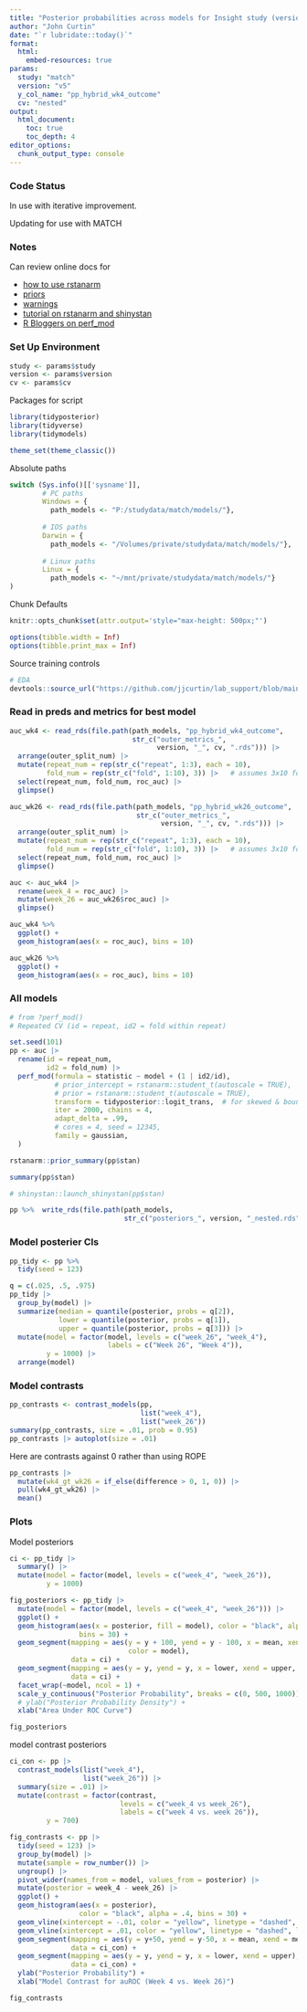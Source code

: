 ```yaml
---
title: "Posterior probabilities across models for Insight study (version `r params$version`)"
author: "John Curtin"
date: "`r lubridate::today()`"
format:
  html:
    embed-resources: true
params:
  study: "match"
  version: "v5"
  y_col_name: "pp_hybrid_wk4_outcome"
  cv: "nested"
output: 
  html_document:
    toc: true 
    toc_depth: 4
editor_options: 
  chunk_output_type: console
---
```


### Code Status

In use with iterative improvement.

Updating for use with MATCH

### Notes
Can review online docs for 

* [how to use rstanarm](https://cran.r-project.org/web/packages/rstanarm/vignettes/rstanarm.html)
* [priors](https://cran.r-project.org/web/packages/rstanarm/vignettes/priors.html)
* [warnings](https://mc-stan.org/misc/warnings.html)
* [tutorial on rstanarm and shinystan](https://www.tqmp.org/RegularArticles/vol14-2/p099/p099.pdf)
* [R Bloggers on perf_mod](https://www.r-bloggers.com/2019/12/tidyposteriors-bayesian-approach-to-model-comparison/)

### Set Up Environment

```r
study <- params$study
version <- params$version
cv <- params$cv
```

Packages for script
```r
library(tidyposterior)
library(tidyverse)
library(tidymodels)

theme_set(theme_classic()) 
```

Absolute paths
```r
switch (Sys.info()[['sysname']],
        # PC paths
        Windows = {
          path_models <- "P:/studydata/match/models/"},
        
        # IOS paths
        Darwin = {
          path_models <- "/Volumes/private/studydata/match/models/"},
        
        # Linux paths
        Linux = {
          path_models <- "~/mnt/private/studydata/match/models/"}
)
```


Chunk Defaults
```r
knitr::opts_chunk$set(attr.output='style="max-height: 500px;"')

options(tibble.width = Inf)
options(tibble.print_max = Inf)
```


Source training controls 
```r
# EDA
devtools::source_url("https://github.com/jjcurtin/lab_support/blob/main/fun_eda.R?raw=true")
```


### Read in preds and metrics for best model

```r

auc_wk4 <- read_rds(file.path(path_models, "pp_hybrid_wk4_outcome",
                              str_c("outer_metrics_", 
                                    version, "_", cv, ".rds"))) |> 
  arrange(outer_split_num) |> 
  mutate(repeat_num = rep(str_c("repeat", 1:3), each = 10),
         fold_num = rep(str_c("fold", 1:10), 3)) |>   # assumes 3x10 fold
  select(repeat_num, fold_num, roc_auc) |> 
  glimpse()

auc_wk26 <- read_rds(file.path(path_models, "pp_hybrid_wk26_outcome",
                               str_c("outer_metrics_", 
                                     version, "_", cv, ".rds"))) |> 
  arrange(outer_split_num) |> 
  mutate(repeat_num = rep(str_c("repeat", 1:3), each = 10),
         fold_num = rep(str_c("fold", 1:10), 3)) |>   # assumes 3x10 fold
  select(repeat_num, fold_num, roc_auc) |> 
  glimpse()

auc <- auc_wk4 |> 
  rename(week_4 = roc_auc) |> 
  mutate(week_26 = auc_wk26$roc_auc) |> 
  glimpse()

```

```r
auc_wk4 %>% 
  ggplot() + 
  geom_histogram(aes(x = roc_auc), bins = 10)

auc_wk26 %>% 
  ggplot() + 
  geom_histogram(aes(x = roc_auc), bins = 10)
```

### All models

```r
# from ?perf_mod()
# Repeated CV (id = repeat, id2 = fold within repeat)

set.seed(101)
pp <- auc |> 
  rename(id = repeat_num,
         id2 = fold_num) |> 
  perf_mod(formula = statistic ~ model + (1 | id2/id), 
           # prior_intercept = rstanarm::student_t(autoscale = TRUE),
           # prior = rstanarm::student_t(autoscale = TRUE),
           transform = tidyposterior::logit_trans,  # for skewed & bounded AUC
           iter = 2000, chains = 4,  
           adapt_delta = .99,
           # cores = 4, seed = 12345,
           family = gaussian, 
  )  
```

```r
rstanarm::prior_summary(pp$stan)
```

```r
summary(pp$stan)
```

```r
# shinystan::launch_shinystan(pp$stan)
```

```r
pp %>%  write_rds(file.path(path_models, 
                            str_c("posteriors_", version, "_nested.rds")))
```

### Model posterier CIs

```r
pp_tidy <- pp %>% 
  tidy(seed = 123)

q = c(.025, .5, .975)
pp_tidy |> 
  group_by(model) |> 
  summarize(median = quantile(posterior, probs = q[2]),
            lower = quantile(posterior, probs = q[1]), 
            upper = quantile(posterior, probs = q[3])) |> 
  mutate(model = factor(model, levels = c("week_26", "week_4"),
                        labels = c("Week 26", "Week 4")),
         y = 1000) |> 
  arrange(model)

```

### Model contrasts

```r
pp_contrasts <- contrast_models(pp, 
                                list("week_4"), 
                                list("week_26"))
summary(pp_contrasts, size = .01, prob = 0.95)
pp_contrasts |> autoplot(size = .01)
```

Here are contrasts against 0 rather than using ROPE
```r
pp_contrasts |> 
  mutate(wk4_gt_wk26 = if_else(difference > 0, 1, 0)) |>
  pull(wk4_gt_wk26) |> 
  mean()
```

### Plots

Model posteriors
```r
ci <- pp_tidy |> 
  summary() |> 
  mutate(model = factor(model, levels = c("week_4", "week_26")),
         y = 1000) 
```

```r
fig_posteriors <- pp_tidy |> 
  mutate(model = factor(model, levels = c("week_4", "week_26"))) |> 
  ggplot() + 
  geom_histogram(aes(x = posterior, fill = model), color = "black", alpha = .4, 
                 bins = 30) +
  geom_segment(mapping = aes(y = y + 100, yend = y - 100, x = mean, xend = mean,
                             color = model),
               data = ci) +
  geom_segment(mapping = aes(y = y, yend = y, x = lower, xend = upper, color = model),
               data = ci) +
  facet_wrap(~model, ncol = 1) +
  scale_y_continuous("Posterior Probability", breaks = c(0, 500, 1000)) +
  # ylab("Posterior Probability Density") +
  xlab("Area Under ROC Curve")

fig_posteriors
```

model contrast posteriors

```r
ci_con <- pp |>
  contrast_models(list("week_4"), 
                  list("week_26")) |> 
  summary(size = .01) |> 
  mutate(contrast = factor(contrast, 
                           levels = c("week_4 vs week_26"),
                           labels = c("week 4 vs. week 26")),
         y = 700)
```

```r
fig_contrasts <- pp |> 
  tidy(seed = 123) |>   
  group_by(model) |> 
  mutate(sample = row_number()) |> 
  ungroup() |> 
  pivot_wider(names_from = model, values_from = posterior) |> 
  mutate(posterior = week_4 - week_26) |> 
  ggplot() +
  geom_histogram(aes(x = posterior), 
                 color = "black", alpha = .4, bins = 30) +
  geom_vline(xintercept = -.01, color = "yellow", linetype = "dashed", linewidth = 1) +
  geom_vline(xintercept = .01, color = "yellow", linetype = "dashed", linewidth = 1) +
  geom_segment(mapping = aes(y = y+50, yend = y-50, x = mean, xend = mean), 
               data = ci_con) +
  geom_segment(mapping = aes(y = y, yend = y, x = lower, xend = upper), 
               data = ci_con) +
  ylab("Posterior Probability") +
  xlab("Model Contrast for auROC (Week 4 vs. Week 26)")

fig_contrasts
```






